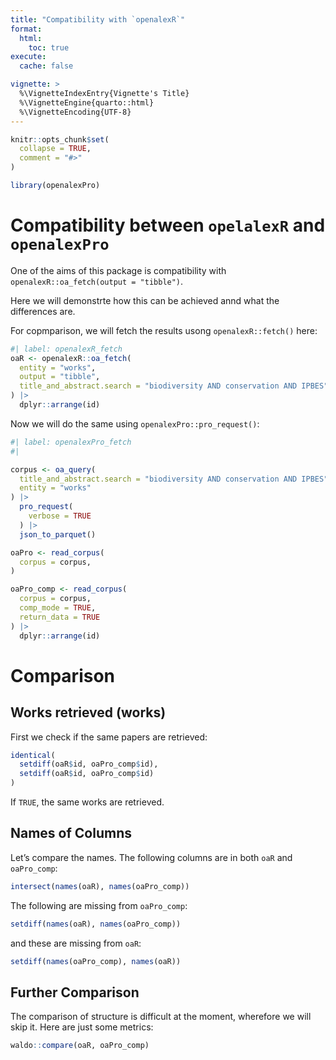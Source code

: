 ```yaml
---
title: "Compatibility with `openalexR`"
format: 
  html:
    toc: true
execute: 
  cache: false

vignette: >
  %\VignetteIndexEntry{Vignette's Title}
  %\VignetteEngine{quarto::html}
  %\VignetteEncoding{UTF-8}
---
```


```r
knitr::opts_chunk$set(
  collapse = TRUE,
  comment = "#>"
)
```

```r
library(openalexPro)
```

# Compatibility between `opelalexR` and `openalexPro`
One of the aims of this package is compatibility with `openalexR::oa_fetch(output = "tibble")`.

Here we will demonstrte how this can be achieved annd what the differences are. 

For copmparison, we will fetch the results usong `openalexR::fetch()` here:

```r
#| label: openalexR_fetch
oaR <- openalexR::oa_fetch(
  entity = "works",
  output = "tibble",
  title_and_abstract.search = "biodiversity AND conservation AND IPBES",
) |>
  dplyr::arrange(id)
```

Now we will do the same using `openalexPro::pro_request()`:
```r
#| label: openalexPro_fetch
#|

corpus <- oa_query(
  title_and_abstract.search = "biodiversity AND conservation AND IPBES",
  entity = "works"
) |>
  pro_request(
    verbose = TRUE
  ) |>
  json_to_parquet()

oaPro <- read_corpus(
  corpus = corpus,
)

oaPro_comp <- read_corpus(
  corpus = corpus,
  comp_mode = TRUE,
  return_data = TRUE
) |>
  dplyr::arrange(id)
```

# Comparison

## Works retrieved (works)
First we check if the same papers are retrieved:

```r
identical(
  setdiff(oaR$id, oaPro_comp$id),
  setdiff(oaR$id, oaPro_comp$id)
)
```

If `TRUE`, the same works are retrieved.

## Names of Columns

Let's compare the names. The following columns are in both `oaR` and `oaPro_comp`:
```r
intersect(names(oaR), names(oaPro_comp))
```

The following are missing from `oaPro_comp`:
```r
setdiff(names(oaR), names(oaPro_comp))
```

and these are missing from `oaR`:
```r
setdiff(names(oaPro_comp), names(oaR))
```


## Further Comparison

The comparison of structure is difficult at the moment, wherefore we will skip it. Here are just some metrics:

```r
waldo::compare(oaR, oaPro_comp)
```
